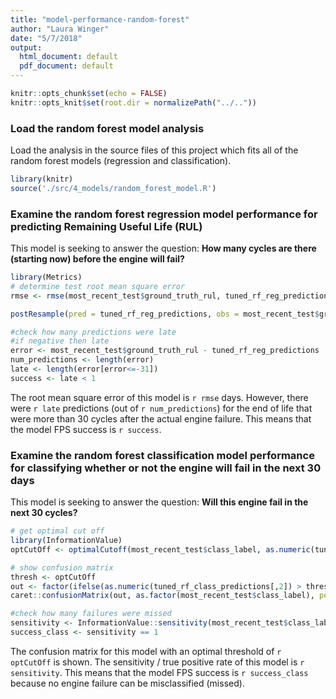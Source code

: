 ```yaml
---
title: "model-performance-random-forest"
author: "Laura Winger"
date: "5/7/2018"
output:
  html_document: default
  pdf_document: default
---
```


```r
knitr::opts_chunk$set(echo = FALSE)
knitr::opts_knit$set(root.dir = normalizePath("../.."))
```

### Load the random forest model analysis

Load the analysis in the source files of this project which fits all of the random forest models (regression and classification).

```r
library(knitr)
source('./src/4_models/random_forest_model.R')
```



### Examine the random forest regression model performance for predicting Remaining Useful Life (RUL)

This model is seeking to answer the question: **How many cycles are there (starting now) before the engine will fail?**

```r
library(Metrics)
# determine test root mean square error
rmse <- rmse(most_recent_test$ground_truth_rul, tuned_rf_reg_predictions)

postResample(pred = tuned_rf_reg_predictions, obs = most_recent_test$ground_truth_rul)

#check how many predictions were late
#if negative then late
error <- most_recent_test$ground_truth_rul - tuned_rf_reg_predictions
num_predictions <- length(error)
late <- length(error[error<=-31])
success <- late < 1
```

The root mean square error of this model is `r rmse` days. However, there were `r late` predictions (out of `r num_predictions`) for the end of life that were more than 30 cycles after the actual engine failure. This means that the model FPS success is `r success`.



### Examine the random forest classification model performance for classifying whether or not the engine will fail in the next 30 days

This model is seeking to answer the question: **Will this engine fail in the next 30 cycles?**

```r

# get optimal cut off
library(InformationValue)
optCutOff <- optimalCutoff(most_recent_test$class_label, as.numeric(tuned_rf_class_predictions[,2]),optimiseFor = "misclasserror")[1] 

# show confusion matrix
thresh <- optCutOff
out <- factor(ifelse(as.numeric(tuned_rf_class_predictions[,2]) > thresh, 1, 0), levels = c(0, 1))
caret::confusionMatrix(out, as.factor(most_recent_test$class_label), positive = '1')

#check how many failures were missed
sensitivity <- InformationValue::sensitivity(most_recent_test$class_label,as.numeric(tuned_rf_class_predictions[,2]), threshold = optCutOff)
success_class <- sensitivity == 1

```

The confusion matrix for this model with an optimal threshold of `r optCutOff`  is shown. The sensitivity / true positive rate of this model is `r sensitivity`. This means that the model FPS success is `r success_class` because no engine failure can be misclassified (missed).
